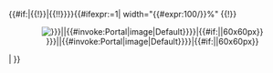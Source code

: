 <includeonly>{{#if:{{{first|}}}|{{!}}|{{!!}}}}{{#ifexpr:{{{call}}}=1|<!--
-->width="{{#expr:100/{{{portalcount}}}}}%" {{!}}<center>[[Image:{{#if:{{{image|}}}|{{{image}}}|{{#invoke:Portal|image|Default}}}}|{{#if:{{{size|}}}|{{{size}}}|60x60px}}]]</center><!--
-->|<!--
-->'''[[Portal:{{{portalname}}}|{{{portalname}}}]]'''<!--
-->}}</includeonly><noinclude>
{{documentation}}
</noinclude>